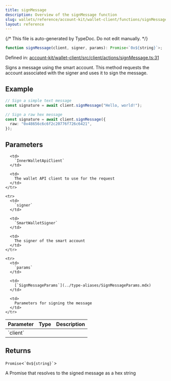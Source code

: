 ```yaml
---
title: signMessage
description: Overview of the signMessage function
slug: wallets/reference/account-kit/wallet-client/functions/signMessage
layout: reference
---
```


{/* This file is auto-generated by TypeDoc. Do not edit manually. */}

```ts
function signMessage(client, signer, params): Promise<`0x${string}`>;
```

Defined in: [account-kit/wallet-client/src/client/actions/signMessage.ts:31](https://github.com/alchemyplatform/aa-sdk/blob/17aad1f572375d42a06c7e3238078a88a435d459/account-kit/wallet-client/src/client/actions/signMessage.ts#L31)

Signs a message using the smart account.
This method requests the account associated with the signer and uses it to sign the message.

## Example

```ts
// Sign a simple text message
const signature = await client.signMessage("Hello, world!");

// Sign a raw hex message
const signature = await client.signMessage({
  raw: "0x48656c6c6f2c20776f726c6421",
});
```

## Parameters

<table>
  <thead>
    <tr>
      <th align="left">Parameter</th>
      <th align="left">Type</th>
      <th align="left">Description</th>
    </tr>
  </thead>

  <tbody>
    <tr>
      <td>
        `client`
      </td>

      <td>
        `InnerWalletApiClient`
      </td>

      <td>
        The wallet API client to use for the request
      </td>
    </tr>

    <tr>
      <td>
        `signer`
      </td>

      <td>
        `SmartWalletSigner`
      </td>

      <td>
        The signer of the smart account
      </td>
    </tr>

    <tr>
      <td>
        `params`
      </td>

      <td>
        [`SignMessageParams`](../type-aliases/SignMessageParams.mdx)
      </td>

      <td>
        Parameters for signing the message
      </td>
    </tr>

  </tbody>
</table>

## Returns

`Promise`\<`` `0x${string}` ``>

A Promise that resolves to the signed message as a hex string
